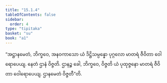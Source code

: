 ```yaml
---
title: "15.1.4"
tableOfContents: false
sidebar:
  order: 4
type: "tipitaka"
basket: "su"
book: "a1"
---
```



<DynamicBreadcrumb />

<Division number="271" book="a1" e="ch" v="15" p="28">

<Paragraph number="361" book="a1">
“အဋ္ဌာနမေတံ, ဘိက္ခဝေ, အနဝကာသော ယံ ဒိဋ္ဌိသမ္ပန္နော ပုဂ္ဂလော မာတရံ ဇီဝိတာ ဝေါရောပေယျ. နေတံ ဌာနံ ဝိဇ္ဇတိ. ဌာနဉ္စ ခေါ, ဘိက္ခဝေ, ဝိဇ္ဇတိ ယံ ပုထုဇ္ဇနော မာတရံ ဇီဝိတာ ဝေါရောပေယျ. ဌာနမေတံ ဝိဇ္ဇတီ”တိ.
</Paragraph>
</Division>